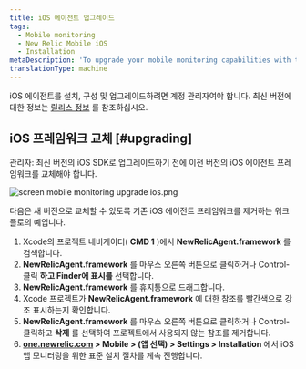 ```yaml
---
title: iOS 에이전트 업그레이드
tags:
  - Mobile monitoring
  - New Relic Mobile iOS
  - Installation
metaDescription: 'To upgrade your mobile monitoring capabilities with the latest iOS agent, start here.'
translationType: machine
---
```



iOS 에이전트를 설치, 구성 및 업그레이드하려면 계정 관리자여야 합니다. 최신 버전에 대한 정보는 [릴리스 정보](/docs/releases/ios) 를 참조하십시오.

## iOS 프레임워크 교체 [#upgrading]

관리자: 최신 버전의 iOS SDK로 업그레이드하기 전에 이전 버전의 iOS 에이전트 프레임워크를 교체해야 합니다.

<img
  title="screen mobile monitoring upgrade ios.png"
  alt="screen mobile monitoring upgrade ios.png"
  src={screenMobileMonitoringUpgradeIos0}
/>

<figcaption>
  다음은 새 버전으로 교체할 수 있도록 기존 iOS 에이전트 프레임워크를 제거하는 워크플로의 예입니다.
</figcaption>

1. Xcode의 프로젝트 네비게이터( **CMD 1** )에서 **NewRelicAgent.framework** 를 검색합니다.
2. **NewRelicAgent.framework** 를 마우스 오른쪽 버튼으로 클릭하거나 Control-클릭 **하고 Finder에 표시를** 선택합니다.
3. **NewRelicAgent.framework** 를 휴지통으로 드래그합니다.
4. Xcode 프로젝트가 **NewRelicAgent.framework** 에 대한 참조를 빨간색으로 강조 표시하는지 확인합니다.
5. **NewRelicAgent.framework** 를 마우스 오른쪽 버튼으로 클릭하거나 Control-클릭하고 **삭제** 를 선택하여 프로젝트에서 사용되지 않는 참조를 제거합니다.
6. **[one.newrelic.com](https://one.newrelic.com/all-capabilities) > Mobile > (앱 선택) > Settings > Installation** 에서 iOS 앱 모니터링을 위한 표준 설치 절차를 계속 진행합니다.